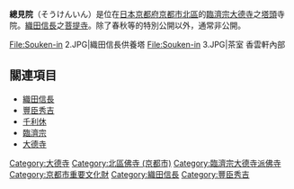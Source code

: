 {{日本寺院
| name = 總見院
| img = File:Souken-in.JPG
| img_capt = 正門
| image_width = 260
| nihongo = 総見院
| hiragana = そうけんいん
| romaji = Sōken-in
| location = [[京都府|京都府]][[京都市|京都市]][[北區_(京都市)|北區]]<br>紫野大德寺町59
| sangou = 
| section = [[臨濟宗|臨濟宗]]大德寺派
| god = [[織田信長|織田信長]]坐像
| found_year = [[天正_(日本)|天正]]11年（1583年）
| founder = [[古溪宗陳|古溪宗陳]]（開基）
| official_name = 
| alias = 
| struct = 
| title = 
| cultural_collection = 木造織田信長坐像（重要文化財）
}}
'''總見院'''（そうけんいん）是位在[[日本|日本]][[京都府|京都府]][[京都市|京都市]][[北區_(京都市)|北區]]的[[臨濟宗|臨濟宗]][[大德寺|大德寺]]之[[塔頭|塔頭]]寺院。[[織田信長|織田信長]]之[[菩提寺|菩提寺]]。除了春秋等的特別公開以外，通常非公開。

<gallery>
File:Souken-in 2.JPG|織田信長供養塔
File:Souken-in 3.JPG|茶室 香雲軒內部
</gallery>

== 關連項目 ==
* [[織田信長|織田信長]]
* [[豐臣秀吉|豐臣秀吉]]
* [[千利休|千利休]]
* [[臨濟宗|臨濟宗]]
* [[大德寺|大德寺]]

{{DEFAULTSORT:Sokenin}}
[[Category:大德寺|Category:大德寺]]
[[Category:北區佛寺_(京都市)|Category:北區佛寺 (京都市)]]
[[Category:臨濟宗大德寺派佛寺|Category:臨濟宗大德寺派佛寺]]
[[Category:京都市重要文化財|Category:京都市重要文化財]]
[[Category:織田信長|Category:織田信長]]
[[Category:豐臣秀吉|Category:豐臣秀吉]]